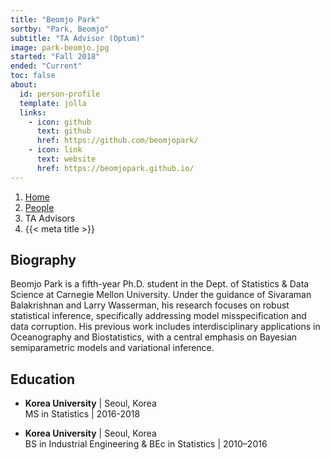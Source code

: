 ```yaml
---
title: "Beomjo Park"
sortby: "Park, Beomjo"
subtitle: "TA Advisor (Optum)"
image: park-beomjo.jpg
started: "Fall 2018"
ended: "Current"
toc: false
about:
  id: person-profile
  template: jolla
  links:
    - icon: github
      text: github
      href: https://github.com/beomjopark/
    - icon: link
      text: website
      href: https://beomjopark.github.io/
---
```


```{=html}
<nav aria-label="breadcrumb">
  <ol class="breadcrumb">
    <li class="breadcrumb-item"><a href="../../index.html">Home</a></li>
    <li class="breadcrumb-item"><a href="../../people.html">People</a></li>
    <li class="breadcrumb-item active">TA Advisors</li>
    <li class="breadcrumb-item active" aria-current="page">{{< meta title >}}</li>
  </ol>
</nav>
```

:::{#person-profile}
:::

## Biography

Beomjo Park is a fifth-year Ph.D. student in the Dept. of Statistics & Data
Science at Carnegie Mellon University. Under the guidance of Sivaraman
Balakrishnan and Larry Wasserman, his research focuses on robust statistical
inference, specifically addressing model misspecification and data corruption.
His previous work includes interdisciplinary applications in Oceanography and
Biostatistics, with a central emphasis on Bayesian semiparametric models and
variational inference.

## Education

- **Korea University** | Seoul, Korea</br>
  MS in Statistics | 2016-2018
  
- **Korea University** | Seoul, Korea</br>
  BS in Industrial Engineering & BEc in Statistics | 2010–2016
